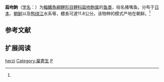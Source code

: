 {{Speciesbox
| name = 扁吻鮈
| status = NE
| status_system = IUCN3.1
| image = Pungtungia herzi1.jpg
| genus = Pungtungia
| species = herzi
| authority = Herzenstein, 1892<ref name='id6153'>{{cite web| url =http://www.bioinfo.cn/db05/BjdwSpecies.php?action=view&id=6153| title =扁吻鮈| work =中国动物物种编目数据库| publisher =中国科学院微生物研究所| author =中国科学院动物研究所| accessdate =2009-04-11| deadurl =yes| archiveurl =https://web.archive.org/web/20160305103934/http://www.bioinfo.cn/db05/BjdwSpecies.php?action=view&id=6153| archivedate =2016-03-05}}</ref>
| synonyms = *''Puntungia herzi''<br /><small>Herzenstein, 1892</small>
}}

'''扁吻鮈'''（[[学名|学名]]：{{lang|la|''Pungtungia herzi''}}）为[[輻鰭魚綱|輻鰭魚綱]][[鲤形目|鲤形目]][[鲤科|鲤科]][[扁吻鮈属|扁吻鮈属]]的[[鱼类|鱼类]]，俗名猪嘴鱼。分布于[[日本|日本]]、[[朝鲜|朝鲜]]以及[[鸭绿江|鸭绿江]]水系等，體長可達11.8公分。该物种的模式产地在朝鲜。<ref name='id6153'/>

== 参考文献 ==
{{reflist}}

== 扩展阅读 ==
{{refbegin}}
{{wikispecies-inline|Pungtungia herzi|扁吻鮈}}
{{refend}}

{{Brood parasite}}
{{Taxonbar|from=Q1045255}}

[[Category:扁吻鮈屬|herzi]]
[[Category:巢寄生|Category:巢寄生]]
[[Category:1892年描述的魚類|P]]


{{鯉形目小作品}}